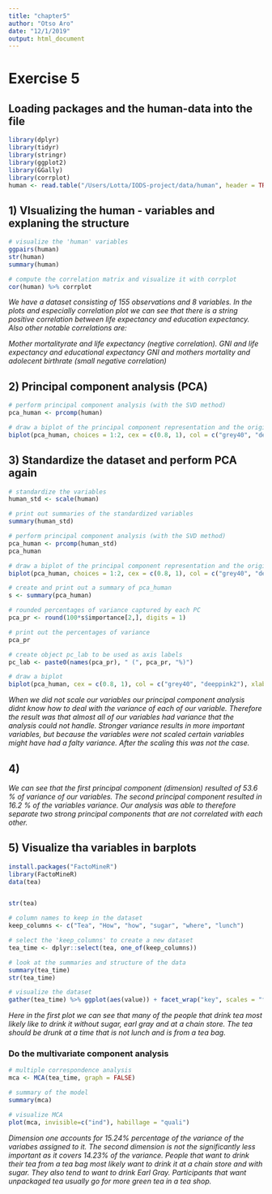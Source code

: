 ```yaml
---
title: "chapter5"
author: "Otso Aro"
date: "12/1/2019"
output: html_document
---
```


# Exercise 5

## Loading packages and the human-data into the file
```r
library(dplyr)
library(tidyr)
library(stringr)
library(ggplot2)
library(GGally)
library(corrplot)
human <- read.table("/Users/Lotta/IODS-project/data/human", header = TRUE)
```

## 1) VIsualizing the human - variables and explaning the structure
```r
# visualize the 'human' variables
ggpairs(human)
str(human)
summary(human)

# compute the correlation matrix and visualize it with corrplot
cor(human) %>% corrplot
```
*We have a dataset consisting of 155 observations and 8 variables. In the plots and especially correlation plot we can see that there is a string positive correlation between life expectancy and education expectancy. Also other notable correlations are: *

*Mother mortalityrate  and life expectancy (negtive correlation).*
*GNI and life expectancy and educational expectancy*
*GNI and mothers mortality and adolecent birthrate (small negative correlation)*



## 2) Principal component analysis (PCA)
```r

# perform principal component analysis (with the SVD method)
pca_human <- prcomp(human)

# draw a biplot of the principal component representation and the original variables
biplot(pca_human, choices = 1:2, cex = c(0.8, 1), col = c("grey40", "deeppink2"))

```


## 3) Standardize the dataset and perform PCA again
```r
# standardize the variables
human_std <- scale(human)

# print out summaries of the standardized variables
summary(human_std)

# perform principal component analysis (with the SVD method)
pca_human <- prcomp(human_std)
pca_human

# draw a biplot of the principal component representation and the original variables
biplot(pca_human, choices = 1:2, cex = c(0.8, 1), col = c("grey40", "deeppink2"))

# create and print out a summary of pca_human
s <- summary(pca_human)

# rounded percentages of variance captured by each PC
pca_pr <- round(100*s$importance[2,], digits = 1) 

# print out the percentages of variance
pca_pr

# create object pc_lab to be used as axis labels
pc_lab <- paste0(names(pca_pr), " (", pca_pr, "%)")

# draw a biplot
biplot(pca_human, cex = c(0.8, 1), col = c("grey40", "deeppink2"), xlab = pc_lab[1], ylab = pc_lab[2])

```
*When we did not scale our variables our principal component analysis didnt know how to deal with the variance of each of our variable. Therefore the result was that almost all of our variables had variance that the analysis could not handle. Stronger variance results in more important variables, but because the variables were not scaled certain variables might have had a falty variance. After the scaling this was not the case.*

## 4)
*We can see that the first principal component (dimension) resulted of 53.6 % of variance of our variables. The second principal component resulted in 16.2 % of the variables variance. Our analysis was able to therefore separate two strong principal components that are not correlated with each other.*


## 5)  Visualize tha variables in barplots
```r
install.packages("FactoMineR")
library(FactoMineR)
data(tea)


str(tea)

# column names to keep in the dataset
keep_columns <- c("Tea", "How", "how", "sugar", "where", "lunch")

# select the 'keep_columns' to create a new dataset
tea_time <- dplyr::select(tea, one_of(keep_columns))

# look at the summaries and structure of the data
summary(tea_time)
str(tea_time)

# visualize the dataset
gather(tea_time) %>% ggplot(aes(value)) + facet_wrap("key", scales = "free") + geom_bar() + theme(axis.text.x = element_text(angle = 45, hjust = 1, size = 8))

```
*Here in the first plot we can see that many of the people that drink tea most likely like to drink it without sugar, earl gray and at a chain store. The tea should be drunk at a time that is not lunch and is from a tea bag.*

### Do the multivariate component analysis
```r
# multiple correspondence analysis
mca <- MCA(tea_time, graph = FALSE)

# summary of the model
summary(mca)

# visualize MCA
plot(mca, invisible=c("ind"), habillage = "quali")
```

*Dimension one accounts for 15.24% percentage of the variance of the variabes assigned to it. The second dimension is not the significantly less important as it covers 14.23% of the variance. People that want to drink their tea from a tea bag most likely want to drink it at a chain store and with sugar. They also tend to want to drink Earl Gray. Participants that want unpackaged tea usually go for more green tea in a tea shop.*
